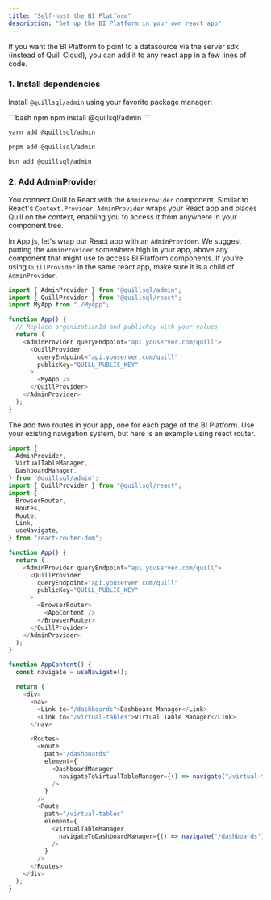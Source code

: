 ```yaml
---
title: "Self-host the BI Platform"
description: "Set up the BI Platform in your own react app"
---
```


If you want the BI Platform to point to a datasource via the server sdk (instead of Quill Cloud), you can add it to any react app in a few lines of code.

### 1. Install dependencies

Install `@quillsql/admin` using your favorite package manager:

<CodeGroup>
```bash npm
npm install @quillsql/admin
```

```bash yarn
yarn add @quillsql/admin
```

```bash pnpm
pnpm add @quillsql/admin
```

```bash bun
bun add @quillsql/admin
```

</CodeGroup>

### 2. Add AdminProvider

You connect Quill to React with the `AdminProvider` component. Similar to React's `Context.Provider`, `AdminProvider` wraps your React app and places Quill on the context, enabling you to access it from anywhere in your component tree.

In App.js, let's wrap our React app with an `AdminProvider`. We suggest putting the `AdminProvider` somewhere high in your app, above any component that might use to access BI Platform components. If you're using `QuillProvider` in the same react app, make sure it is a child of `AdminProvider`.

```js App.js
import { AdminProvider } from "@quillsql/admin";
import { QuillProvider } from "@quillsql/react";
import MyApp from "./MyApp";

function App() {
  // Replace organizationId and publicKey with your values
  return (
    <AdminProvider queryEndpoint="api.youserver.com/quill">
      <QuillProvider
        queryEndpoint="api.youserver.com/quill"
        publicKey="QUILL_PUBLIC_KEY"
      >
        <MyApp />
      </QuillProvider>
    </AdminProvider>
  );
}
```

The add two routes in your app, one for each page of the BI Platform. Use your existing navigation system, but here is an example using react router.

```js App.js
import {
  AdminProvider,
  VirtualTableManager,
  DashboardManager,
} from "@quillsql/admin";
import { QuillProvider } from "@quillsql/react";
import {
  BrowserRouter,
  Routes,
  Route,
  Link,
  useNavigate,
} from "react-router-dom";

function App() {
  return (
    <AdminProvider queryEndpoint="api.youserver.com/quill">
      <QuillProvider
        queryEndpoint="api.youserver.com/quill"
        publicKey="QUILL_PUBLIC_KEY"
      >
        <BrowserRouter>
          <AppContent />
        </BrowserRouter>
      </QuillProvider>
    </AdminProvider>
  );
}

function AppContent() {
  const navigate = useNavigate();

  return (
    <div>
      <nav>
        <Link to="/dashboards">Dashboard Manager</Link>
        <Link to="/virtual-tables">Virtual Table Manager</Link>
      </nav>

      <Routes>
        <Route
          path="/dashboards"
          element={
            <DashboardManager
              navigateToVirtualTableManager={() => navigate("/virtual-tables")}
            />
          }
        />
        <Route
          path="/virtual-tables"
          element={
            <VirtualTableManager
              navigateToDashboardManager={() => navigate("/dashboards")}
            />
          }
        />
      </Routes>
    </div>
  );
}
```
